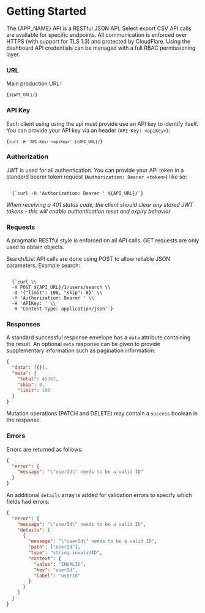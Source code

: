 

# Getting Started

The {APP_NAME} API is a RESTful JSON API. Select export CSV API calls are
available for specific endpoints. All communication is enforced over HTTPS (with
support for TLS 1.3) and protected by CloudFlare. Using the dashboard API
credentials can be managed with a full RBAC permissioning layer.

### URL

Main production URL:

<Code>{`${API_URL}/`}</Code>

### API Key

Each client using using the api must provide use an API key to identify itself.
You can provide your API key via an header (`API-Key: <apiKey>`):

<Code language="bash">{`curl -H 'API-Key: <apiKey>' ${API_URL}/`}</Code>

### Authorization

JWT is used for all authentication. You can provide your API token in a standard
bearer token request (`Authorization: Bearer <token>`) like so:

<Code language="bash">
  {`curl -H 'Authorization: Bearer <token>' ${API_URL}/`}
</Code>

_When receiving a 401 status code, the client should clear any stored JWT
tokens - this will enable authentication reset and expiry behavior_

### Requests

A pragmatic RESTful style is enforced on all API calls. GET requests are only
used to obtain objects.

Search/List API calls are done using POST to allow reliable JSON parameters.
Example search:

<Code language="bash">
  {`curl \\
  -X POST ${API_URL}/1/users/search \\
  -d '{"limit": 100, "skip": 0}' \\
  -H 'Authorization: Bearer <token>' \\
  -H 'APIKey: <apikey>' \\
  -H 'Content-Type: application/json'`}
</Code>

### Responses

A standard successful response envelope has a `data` attribute containing the
result. An optional `meta` response can be given to provide supplementary
information such as pagination information:

```json
{
  "data": [{}],
  "meta": {
    "total": 45367,
    "skip": 0,
    "limit": 100
  }
}
```

Mutation operations (PATCH and DELETE) may contain a `success` boolean in the
response.

### Errors

Errors are returned as follows:

```json
{
  "error": {
    "message": "\"userId\" needs to be a valid ID"
  }
}
```

An additional `details` array is added for validation errors to specify which
fields had errors:

```json
{
  "error": {
    "message": "\"userId\" needs to be a valid ID",
    "details": [
      {
        "message": "\"userId\" needs to be a valid ID",
        "path": ["userId"],
        "type": "string.invalidID",
        "context": {
          "value": "INVALID",
          "key": "userId",
          "label": "userId"
        }
      }
    ]
  }
}
```
